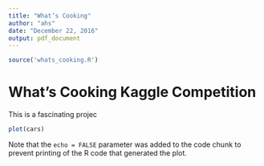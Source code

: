 ```yaml
---
title: "What’s Cooking"
author: "ahs"
date: "December 22, 2016"
output: pdf_document
---
```


```r
source('whats_cooking.R')
```

# What's Cooking Kaggle Competition

This is a fascinating projec

```r
plot(cars)
```

Note that the `echo = FALSE` parameter was added to the code chunk to prevent printing of the R code that generated the plot.
